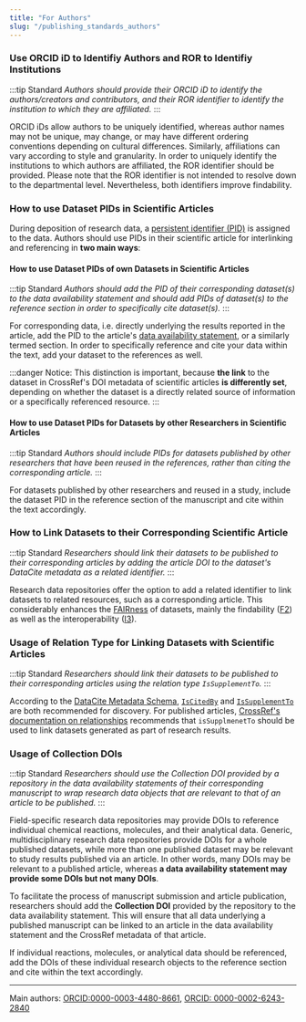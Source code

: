 ```yaml
---
title: "For Authors"
slug: "/publishing_standards_authors"
---
```


### Use ORCID iD to Identifiy Authors and ROR to Identifiy Institutions

:::tip Standard
*Authors should provide their ORCID iD to identify the authors/creators and contributors, and their ROR identifier to identify the institution to which they are affiliated.*
::: 

ORCID iDs allow authors to be uniquely identified, whereas author names may not be unique, may change, or may have different ordering conventions depending on cultural differences. Similarly, affiliations can vary according to style and granularity. In order to uniquely identify the institutions to which authors are affiliated, the ROR identifier should be provided. Please note that the ROR identifier is not intended to resolve down to the departmental level. Nevertheless, both identifiers improve findability.

### How to use Dataset PIDs in Scientific Articles

During deposition of research data, a [persistent identifier (PID)](/docs/pid) is assigned to the data. Authors should use PIDs in their scientific article for interlinking and referencing in **two main ways**:

#### How to use Dataset PIDs of own Datasets in Scientific Articles


:::tip Standard
*Authors should add the PID of their corresponding dataset(s) to the data availability statement and should add PIDs of dataset(s) to the reference section in order to specifically cite dataset(s).*
::: 

For corresponding data, i.e. directly underlying the results reported in the article, add the PID to the article's [data availability statement](/docs/data_availability_statement), or a similarly termed section. In order to specifically reference and cite your data within the text, add your dataset to the references as well.

:::danger Notice:
This distinction is important, because **the link** to the dataset in CrossRef's DOI metadata of scientific articles **is differently set**, depending on whether the dataset is a directly related source of information or a specifically referenced resource.
:::

#### How to use Dataset PIDs for Datasets by other Researchers in Scientific Articles


:::tip Standard
*Authors should include PIDs for datasets published by other researchers that have been reused in the references, rather than citing the corresponding article.*
:::

For datasets published by other researchers and reused in a study, include the dataset PID in the reference section of the manuscript and cite within the text accordingly.

### How to Link Datasets to their Corresponding Scientific Article

:::tip Standard
*Researchers should link their datasets to be published to their corresponding articles by adding the article DOI to the dataset's DataCite metadata as a related identifier.*
:::

Research data repositories offer the option to add a related identifier to link datasets to related resources, such as a corresponding article. This considerably enhances the [FAIRness](/docs/fair/) of datasets, mainly the findability ([F2](/docs/fair/#f2-data-are-described-with-rich-metadata-defined-by-r1-below)) as well as the interoperability ([I3](/docs/fair/#i3-metadata-include-qualified-references-to-other-metadata)).

### Usage of Relation Type for Linking Datasets with Scientific Articles

:::tip Standard
*Researchers should link their datasets to be published to their corresponding articles using the relation type `IsSupplementTo`.*
:::

According to the [DataCite Metadata Schema](https://datacite-metadata-schema.readthedocs.io/en/4.5/appendices/appendix-1/relationType/), [`IsCitedBy`](https://datacite-metadata-schema.readthedocs.io/en/4.5/appendices/appendix-1/relationType/#iscitedby) and [`IsSupplementTo`](https://datacite-metadata-schema.readthedocs.io/en/4.5/appendices/appendix-1/relationType/#issupplementto) are both recommended for discovery. For published articles, [CrossRef's documentation on relationships](https://www.crossref.org/documentation/schema-library/markup-guide-metadata-segments/relationships/) recommends that `isSupplmenetTo` should be used to link datasets generated as part of research results. 

### Usage of Collection DOIs

:::tip Standard
*Researchers should use the Collection DOI provided by a repository in the data availability statements of their corresponding manuscript to wrap research data objects that are relevant to that of an article to be published.*
:::

Field-specific research data repositories may provide DOIs to reference individual chemical reactions, molecules, and their analytical data. Generic, multidisciplinary research data repositories provide DOIs for a whole published datasets, while more than one published dataset may be relevant to study results published via an article. In other words, many DOIs may be relevant to a published article, whereas **a data availability statement may provide some DOIs but not many DOIs**. 

To facilitate the process of manuscript submission and article publication, researchers should add the **Collection DOI** provided by the repository to the data availability statement. This will ensure that all data underlying a published manuscript can be linked to an article in the data availability statement and the CrossRef metadata of that article. 

If individual reactions, molecules, or analytical data should be referenced, add the DOIs of these individual research objects to the reference section and cite within the text accordingly.

<!--Standard on how to publish NMR data, tbd-->

----
Main authors: [ORCID:0000-0003-4480-8661](https://orcid.org/0000-0003-4480-8661), [ORCID: 0000-0002-6243-2840](https://orcid.org/0000-0002-6243-2840)